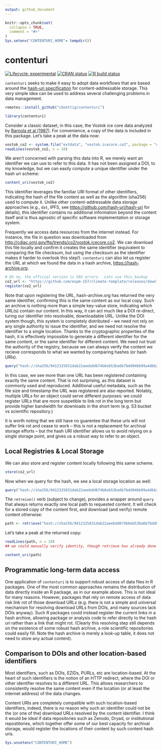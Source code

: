 ```yaml
---
output: github_document
---
```


<!-- README.md is generated from README.Rmd. Please edit that file -->

```r
knitr::opts_chunk$set(
  collapse = TRUE,
  comment = "#>"
)
Sys.setenv("CONTENTURI_HOME"= tempdir())
```

# contenturi

<!-- badges: start -->
[![Lifecycle: experimental](https://img.shields.io/badge/lifecycle-experimental-orange.svg)](https://www.tidyverse.org/lifecycle/#experimental)
[![CRAN status](https://www.r-pkg.org/badges/version/contenturi)](https://CRAN.R-project.org/package=contenturi)
[![R build status](https://github.com/cboettig/contenturi/workflows/R-CMD-check/badge.svg)](https://github.com/cboettig/contenturi/actions)
<!-- badges: end -->

`contenturi` seeks to make it easy to adopt data workflows that are based around the [hash-uri specification](https://github.com/hash-uri/hash-uri) for content-addressable storage. This very simple idea can be used to address several challenging problems in data management.  

```r
remotes::install_github("cboettig/contenturi")
```

```r
library(contenturi)
```

Consider a classic dataset, in this case, the Vostok ice core data analyzed by [Barnola et al (1987)](https://doi.org/10.1038/20859 "Barnola, J., Raynaud, D., Korotkevich, Y. et al. Vostok ice core provides 160,000-year record of atmospheric CO2. Nature 329, 408–414 (1987)").  For convenience, a copy of the data is included in this package.  Let's take a peak at the data now:


```r
vostok_co2 <- system.file("extdata", "vostok.icecore.co2", package = "contenturi")
readLines(vostok_co2, n = 10)
```

We aren't concerned with parsing this data into R, we merely want an identifier we can use to refer to this data.  It has not been assigned a DOI, to my knowledge, but we can easily compute a unique identifier under the hash uri scheme:

```r
content_uri(vostok_co2)
```

This identifier leverages the familiar URI format of other identifiers, indicating the hash of the file content as well as the algorithm (sha256) used to compute it.  Unlike other content-addressable data storage approaches (e.g., `dat`, IPFS, see <https://github.com/hash-uri/hash-uri> for details), this identifier contains no additional information beyond the content itself and is thus agnostic of specific software implementation or storage system.

Frequently we access data resources from the internet instead.  For instance, the file in question was downloaded from <http://cdiac.ornl.gov/ftp/trends/co2/vostok.icecore.co2>.  We can download this file locally and confirm it creates the same identifier (equivalent to comparing the file checksum, but using the checksum as the identifier makes it harder to overlook this step!).  `contenturi` can also let us register the URL at which we found the data in a hash archive, <https://hash-archive.org>. 

```r
# Oh no, the official version is 503 errors.  Lets use this backup
co2_url <- "https://github.com/espm-157/climate-template/releases/download/data/vostok.icecore.co2"
register(co2_url)
```

Note that upon registering the URL, hash-archive.org has returned the very same identifier, confirming this is the same content as our local copy. Such an archive is nothing more than a simple key-value store, indicating which URL(s) contain our content.  In this way, it can act much like a DOI re-direct, turing our identifier into resolvable, downloadable URL.  Unlike the DOI system though, this system is completely distributed -- we need not rely on any single authority to issue the identifier, and we need not resolve the identifier to a single location.  Thanks to the cryptographic properties of the hash, it is effectively impossible to generate a different identifier for the same content, or the same identifier for different content. We need not trust the authority of the registry, because we can always verify the content we recieve corresponds to what we wanted by comparing hashes (or hash URIs).


```r
query("hash://sha256/9412325831dab22aeebdd674b6eb53ba6b7bdd04bb99a4dbb21ddff646287e37")
```

In this case, we see more than one URL has been registered containing exactly the same content. That is not surprising, as this dataset is commonly used and reproduced. Additional useful metadata, such as the file size and timestamp the URL was registered are also reported. Notably, multiple URLs for an object could serve different purposes: we could register URLs that are more suspetible to link rot in the long term but provide higher bandwidth for downloads in the short term (e.g. S3 bucket vs scientific repository.)

It is worth noting that we still have no guarentee that these urls will not suffer link rot and cease to work -- this is not a replacement for archival storage efforts -- but the hash URI identifier allows us to avoid relying on a single storage point, and gives us a robust way to refer to an object. 

## Local Registries & Local Storage

We can also store and register content locally following this same scheme.

```r
store(co2_url)
```

Now when we query for the hash, we see a local storage location as well:

```r
query("hash://sha256/9412325831dab22aeebdd674b6eb53ba6b7bdd04bb99a4dbb21ddff646287e37")
```


The `retreive()` verb (subject to change), provides a wrapper around `query` that always returns exactly one local path to requested content.  It will check for a stored copy of the content first, and download (and verify) remote content otherwise:

```r
path <- retrieve("hash://sha256/9412325831dab22aeebdd674b6eb53ba6b7bdd04bb99a4dbb21ddff646287e37")
```


Let's take a peak at the returned copy:

```r
readLines(path, n = 10)
## we could manually verify identity, though retrieve has already done this:

content_uri(path)
```


## Programmatic long-term data access

One application of `contenturi` is to support robust access of data files in R packages.  One of the most common approaches remains the distribution of data directly inside an R package, as in our example above.  This is not ideal for many reasons.  However, packages that rely on remote access of data risk link rot of those download URLs (e.g. there is not a simple and universal mechanism for resolving download URLs from DOIs, and many sources lack DOIs anyway).  Such R packages could instead register the current links in a hash archive, allowing package or analysis code to refer directly to the hash uri rather than a link that might rot.  (Clearly this resolving step still depends on the existence of some robust hash archive, a role scientific repositories could easily fill. Note the hash archive is merely a look-up table, it does not need to store any actual content).

## Comparison to DOIs and other location-based identifiers

Most identifiers, such as DOIs, EZIDs, PURLs, etc are location-based. At the heart of such identifiers is the notion of an HTTP redirect, where the DOI or other identifier resolves to a different URL.  This allows researchers to consistently resolve the same content even if the location (or at least the internet address) of the data changes. 

Content URIs are completely compatible with such location-based identifiers, indeed, there is no reason why such an identifier could not be the (or one of the) download URLs resolved by the content identifier. I think it would be ideal if data repositories such as Zenodo, Dryad, or institutional repostitories, which together offer some of our best capacity for archival storage, would register the locations of their content by such content hash uris.  



```r
Sys.unsetenv("CONTENTURI_HOME")

```
